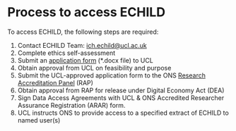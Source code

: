 # Process to access ECHILD {#sec-access-process}

To access ECHILD, the following steps are required:

1. Contact ECHILD Team: [ich.echild\@ucl.ac.uk](mailto:ich.echild@ucl.ac.uk){.email}
2. Complete ethics self-assessment
3. Submit an [application form](https://uksa.statisticsauthority.gov.uk/wp-content/uploads/2023/03/Research_Project_Application_v1.8-2.docx) (*.docx file) to UCL
4. Obtain approval from UCL on feasibility and purpose
5. Submit the UCL-approved application form to the ONS [Research Accreditation Panel](https://uksa.statisticsauthority.gov.uk/digitaleconomyact-research-statistics/research-accreditation-panel/) (RAP)
6. Obtain approval from RAP for release under Digital Economy Act (DEA) 
7. Sign Data Access Agreements with UCL & ONS Accredited Researcher Assurance Registration (ARAR) form.
8. UCL instructs ONS to provide access to a specified extract of ECHILD to named user(s)
